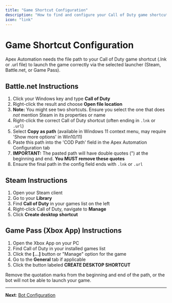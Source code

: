 ```yaml
---
title: "Game Shortcut Configuration"
description: "How to find and configure your Call of Duty game shortcut path"
icon: "link"
---
```


# Game Shortcut Configuration

Apex Automation needs the file path to your Call of Duty game shortcut (.lnk or .url file) to launch the game correctly via the selected launcher (Steam, Battle.net, or Game Pass).

## Battle.net Instructions

1. Click your Windows key and type **Call of Duty**
2. Right-click the result and choose **Open file location**
3. **Note:** You might see two shortcuts. Ensure you select the one that does *not* mention Steam in its properties or name
4. Right-click the correct Call of Duty shortcut (often ending in `.lnk` or `.url`)
5. Select **Copy as path** (available in Windows 11 context menu, may require 'Show more options' in Win10/11)
6. Paste this path into the 'COD Path' field in the Apex Automation Configuration tab
7. **IMPORTANT:** The pasted path will have double quotes (") at the beginning and end. **You MUST remove these quotes**
8. Ensure the final path in the config field ends with `.lnk` or `.url`

## Steam Instructions

1. Open your Steam client
2. Go to your **Library**
3. Find **Call of Duty** in your games list on the left
4. Right-click Call of Duty, navigate to **Manage**
5. Click **Create desktop shortcut**

## Game Pass (Xbox App) Instructions

1. Open the Xbox App on your PC
2. Find Call of Duty in your installed games list
3. Click the **[...]** button or "Manage" option for the game
4. Go to the **General** tab if applicable
5. Click the button labeled **CREATE DESKTOP SHORTCUT**

<Warning>
Remove the quotation marks from the beginning and end of the path, or the bot will not be able to launch your game.
</Warning>

---

**Next**: [Bot Configuration](/configuration/bot-configuration)